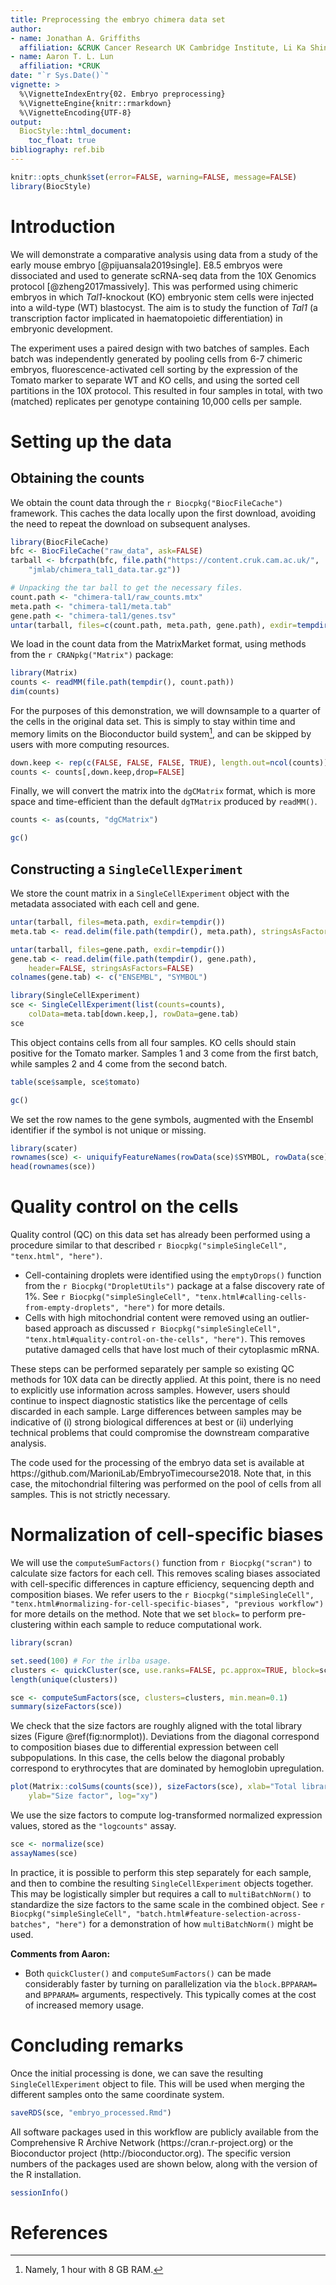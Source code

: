```yaml
---
title: Preprocessing the embryo chimera data set
author:
- name: Jonathan A. Griffiths
  affiliation: &CRUK Cancer Research UK Cambridge Institute, Li Ka Shing Centre, Robinson Way, Cambridge CB2 0RE, United Kingdom
- name: Aaron T. L. Lun
  affiliation: *CRUK
date: "`r Sys.Date()`"
vignette: >
  %\VignetteIndexEntry{02. Embryo preprocessing}
  %\VignetteEngine{knitr::rmarkdown}
  %\VignetteEncoding{UTF-8}
output:
  BiocStyle::html_document:
    toc_float: true
bibliography: ref.bib
---
```


<!--
AL: asterisks below remove weird highlighting on my editor.
****
-->

```r
knitr::opts_chunk$set(error=FALSE, warning=FALSE, message=FALSE)
library(BiocStyle)
```

# Introduction

We will demonstrate a comparative analysis using data from a study of the early mouse embryo [@pijuansala2019single].
E8.5 embryos were dissociated and used to generate scRNA-seq data from the 10X Genomics protocol [@zheng2017massively].
This was performed using chimeric embryos in which _Tal1_-knockout (KO) embryonic stem cells were injected into a wild-type (WT) blastocyst.
The aim is to study the function of _Tal1_ (a transcription factor implicated in haematopoietic differentiation) in embryonic development.

The experiment uses a paired design with two batches of samples.
Each batch was independently generated by pooling cells from 6-7 chimeric embryos,
fluorescence-activated cell sorting by the expression of the Tomato marker to separate WT and KO cells,
and using the sorted cell partitions in the 10X protocol.
This resulted in four samples in total, with two (matched) replicates per genotype containing 10,000 cells per sample.

# Setting up the data

## Obtaining the counts

We obtain the count data through the `r Biocpkg("BiocFileCache")` framework.
This caches the data locally upon the first download, avoiding the need to repeat the download on subsequent analyses.

```r
library(BiocFileCache)
bfc <- BiocFileCache("raw_data", ask=FALSE)
tarball <- bfcrpath(bfc, file.path("https://content.cruk.cam.ac.uk/",
    "jmlab/chimera_tal1_data.tar.gz"))

# Unpacking the tar ball to get the necessary files.
count.path <- "chimera-tal1/raw_counts.mtx"
meta.path <- "chimera-tal1/meta.tab"
gene.path <- "chimera-tal1/genes.tsv"
untar(tarball, files=c(count.path, meta.path, gene.path), exdir=tempdir())
```

We load in the count data from the MatrixMarket format, using methods from the `r CRANpkg("Matrix")` package:

```r
library(Matrix)
counts <- readMM(file.path(tempdir(), count.path)) 
dim(counts)
```

For the purposes of this demonstration, we will downsample to a quarter of the cells in the original data set.
This is simply to stay within time and memory limits on the Bioconductor build system^[Namely, 1 hour with 8 GB RAM.], and can be skipped by users with more computing resources.

```r
down.keep <- rep(c(FALSE, FALSE, FALSE, TRUE), length.out=ncol(counts))
counts <- counts[,down.keep,drop=FALSE]
```

Finally, we will convert the matrix into the `dgCMatrix` format, which is more space and time-efficient than the default `dgTMatrix` produced by `readMM()`.

```r
counts <- as(counts, "dgCMatrix") 
```

```r
gc()
```

## Constructing a `SingleCellExperiment`

We store the count matrix in a `SingleCellExperiment` object with the metadata associated with each cell and gene.

```r
untar(tarball, files=meta.path, exdir=tempdir())
meta.tab <- read.delim(file.path(tempdir(), meta.path), stringsAsFactors=FALSE)

untar(tarball, files=gene.path, exdir=tempdir())
gene.tab <- read.delim(file.path(tempdir(), gene.path), 
    header=FALSE, stringsAsFactors=FALSE)
colnames(gene.tab) <- c("ENSEMBL", "SYMBOL")

library(SingleCellExperiment)
sce <- SingleCellExperiment(list(counts=counts), 
    colData=meta.tab[down.keep,], rowData=gene.tab)
sce
```

This object contains cells from all four samples.
KO cells should stain positive for the Tomato marker.
Samples 1 and 3 come from the first batch, while samples 2 and 4 come from the second batch.

```r
table(sce$sample, sce$tomato)
```

```r
gc()
```

We set the row names to the gene symbols, augmented with the Ensembl identifier if the symbol is not unique or missing.

```r
library(scater)
rownames(sce) <- uniquifyFeatureNames(rowData(sce)$SYMBOL, rowData(sce)$ENSEMBL)
head(rownames(sce))
```

# Quality control on the cells

Quality control (QC) on this data set has already been performed using a procedure similar to that described `r Biocpkg("simpleSingleCell", "tenx.html", "here")`.

- Cell-containing droplets were identified using the `emptyDrops()` function from the `r Biocpkg("DropletUtils")` package at a false discovery rate of 1%.
See `r Biocpkg("simpleSingleCell", "tenx.html#calling-cells-from-empty-droplets", "here")` for more details.
- Cells with high mitochondrial content were removed using an outlier-based approach as discussed `r Biocpkg("simpleSingleCell", "tenx.html#quality-control-on-the-cells", "here")`.
This removes putative damaged cells that have lost much of their cytoplasmic mRNA.

These steps can be performed separately per sample so existing QC methods for 10X data can be directly applied.
At this point, there is no need to explicitly use information across samples.
However, users should continue to inspect diagnostic statistics like the percentage of cells discarded in each sample.
Large differences between samples may be indicative of (i) strong biological differences at best or 
(ii) underlying technical problems that could compromise the downstream comparative analysis.

The code used for the processing of the embryo data set is available at https://github.com/MarioniLab/EmbryoTimecourse2018.
Note that, in this case, the mitochondrial filtering was performed on the pool of cells from all samples.
This is not strictly necessary.

# Normalization of cell-specific biases

We will use the `computeSumFactors()` function from `r Biocpkg("scran")` to calculate size factors for each cell.
This removes scaling biases associated with cell-specific differences in capture efficiency, sequencing depth and composition biases. 
We refer users to the `r Biocpkg("simpleSingleCell", "tenx.html#normalizing-for-cell-specific-biases", "previous workflow")` for more details on the method.
Note that we set `block=` to perform pre-clustering within each sample to reduce computational work.

```r
library(scran)

set.seed(100) # For the irlba usage.
clusters <- quickCluster(sce, use.ranks=FALSE, pc.approx=TRUE, block=sce$sample)
length(unique(clusters))

sce <- computeSumFactors(sce, clusters=clusters, min.mean=0.1)
summary(sizeFactors(sce))    
```

We check that the size factors are roughly aligned with the total library sizes (Figure \@ref(fig:normplot)).
Deviations from the diagonal correspond to composition biases due to differential expression between cell subpopulations.
In this case, the cells below the diagonal probably correspond to erythrocytes that are dominated by hemoglobin upregulation.

```r
plot(Matrix::colSums(counts(sce)), sizeFactors(sce), xlab="Total library size", 
    ylab="Size factor", log="xy")
```

We use the size factors to compute log-transformed normalized expression values, stored as the `"logcounts"` assay.

```r
sce <- normalize(sce)
assayNames(sce)
```

In practice, it is possible to perform this step separately for each sample, and then to combine the resulting `SingleCellExperiment` objects together.
This may be logistically simpler but requires a call to `multiBatchNorm()` to standardize the size factors to the same scale in the combined object.
See `r Biocpkg("simpleSingleCell", "batch.html#feature-selection-across-batches", "here")` for a demonstration of how `multiBatchNorm()` might be used.

**Comments from Aaron:**

- Both `quickCluster()` and `computeSumFactors()` can be made considerably faster by turning on parallelization via the `block.BPPARAM=` and `BPPARAM=` arguments, respectively.
This typically comes at the cost of increased memory usage.

# Concluding remarks

Once the initial processing is done, we can save the resulting `SingleCellExperiment` object to file.
This will be used when merging the different samples onto the same coordinate system.

```r
saveRDS(sce, "embryo_processed.Rmd")
```

All software packages used in this workflow are publicly available from the Comprehensive R Archive Network (https://cran.r-project.org) or the Bioconductor project (http://bioconductor.org). 
The specific version numbers of the packages used are shown below, along with the version of the R installation.

```r
sessionInfo()
```

# References
